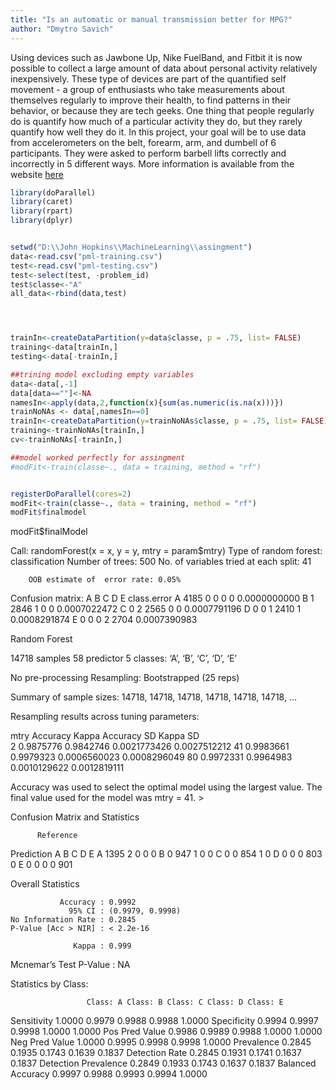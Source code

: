 ```yaml
---
title: "Is an automatic or manual transmission better for MPG?"
author: "Dmytro Savich"
---
```

Using devices such as Jawbone Up, Nike FuelBand, and Fitbit it is now possible to collect a large amount of data about personal activity relatively inexpensively. These type of devices are part of the quantified self movement - a group of enthusiasts who take measurements about themselves regularly to improve their health, to find patterns in their behavior, or because they are tech geeks. One thing that people regularly do is quantify how much of a particular activity they do, but they rarely quantify how well they do it. In this project, your goal will be to use data from accelerometers on the belt, forearm, arm, and dumbell of 6 participants. They were asked to perform barbell lifts correctly and incorrectly in 5 different ways. More information is available from the website [here](http://groupware.les.inf.puc-rio.br/har)  




```r

library(doParallel)
library(caret)
library(rpart)
library(dplyr)


setwd("D:\\John Hopkins\\MachineLearning\\assingment")
data<-read.csv("pml-training.csv")
test<-read.csv("pml-testing.csv")
test<-select(test, -problem_id)
test$classe<-"A"
all_data<-rbind(data,test)




trainIn<-createDataPartition(y=data$classe, p = .75, list= FALSE)
training<-data[trainIn,]
testing<-data[-trainIn,]

##trining model excluding empty variables
data<-data[,-1]
data[data==""]<-NA
namesIn<-apply(data,2,function(x){sum(as.numeric(is.na(x)))})
trainNoNAs <- data[,namesIn==0]
trainIn<-createDataPartition(y=trainNoNAs$classe, p = .75, list= FALSE)
training<-trainNoNAs[trainIn,]
cv<-trainNoNAs[-trainIn,]

##model worked perfectly for assingment
#modFit<-train(classe~., data = training, method = "rf")


registerDoParallel(cores=2)
modFit<-train(classe~., data = training, method = "rf")
modFit$finalmodel


```

modFit$finalModel

Call:
 randomForest(x = x, y = y, mtry = param$mtry) 
               Type of random forest: classification
                     Number of trees: 500
No. of variables tried at each split: 41

        OOB estimate of  error rate: 0.05%
Confusion matrix:
     A    B    C    D    E  class.error
A 4185    0    0    0    0 0.0000000000
B    1 2846    1    0    0 0.0007022472
C    0    2 2565    0    0 0.0007791196
D    0    0    1 2410    1 0.0008291874
E    0    0    0    2 2704 0.0007390983








Random Forest 

14718 samples
   58 predictor
    5 classes: 'A', 'B', 'C', 'D', 'E' 

No pre-processing
Resampling: Bootstrapped (25 reps) 

Summary of sample sizes: 14718, 14718, 14718, 14718, 14718, 14718, ... 

Resampling results across tuning parameters:

  mtry  Accuracy   Kappa      Accuracy SD   Kappa SD    
   2    0.9875776  0.9842746  0.0021773426  0.0027512212
  41    0.9983661  0.9979323  0.0006560023  0.0008296049
  80    0.9972331  0.9964983  0.0010129622  0.0012819111

Accuracy was used to select the optimal model using  the largest value.
The final value used for the model was mtry = 41. 
> 






Confusion Matrix and Statistics

          Reference
Prediction    A    B    C    D    E
         A 1395    2    0    0    0
         B    0  947    1    0    0
         C    0    0  854    1    0
         D    0    0    0  803    0
         E    0    0    0    0  901

Overall Statistics
                                          
               Accuracy : 0.9992          
                 95% CI : (0.9979, 0.9998)
    No Information Rate : 0.2845          
    P-Value [Acc > NIR] : < 2.2e-16       
                                          
                  Kappa : 0.999           
 Mcnemar's Test P-Value : NA              

Statistics by Class:

                     Class: A Class: B Class: C Class: D Class: E
Sensitivity            1.0000   0.9979   0.9988   0.9988   1.0000
Specificity            0.9994   0.9997   0.9998   1.0000   1.0000
Pos Pred Value         0.9986   0.9989   0.9988   1.0000   1.0000
Neg Pred Value         1.0000   0.9995   0.9998   0.9998   1.0000
Prevalence             0.2845   0.1935   0.1743   0.1639   0.1837
Detection Rate         0.2845   0.1931   0.1741   0.1637   0.1837
Detection Prevalence   0.2849   0.1933   0.1743   0.1637   0.1837
Balanced Accuracy      0.9997   0.9988   0.9993   0.9994   1.0000